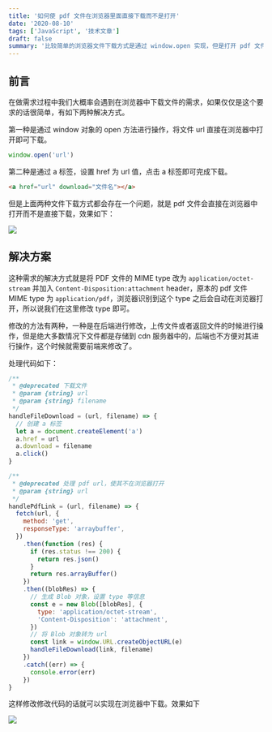 ```yaml
---
title: '如何使 pdf 文件在浏览器里面直接下载而不是打开'
date: '2020-08-10'
tags: ['JavaScript', '技术文章']
draft: false
summary: '比较简单的浏览器文件下载方式是通过 window.open 实现，但是打开 pdf 文件的时候浏览器自动执行了预览操作，我们如何才能实现直接下载而不是预览呢？'
---
```


## 前言

在做需求过程中我们大概率会遇到在浏览器中下载文件的需求，如果仅仅是这个要求的话很简单，有如下两种解决方式。

第一种是通过 window 对象的 open 方法进行操作，将文件 url 直接在浏览器中打开即可下载。

```javascript
window.open('url')
```

第二种是通过 a 标签，设置 href 为 url 值，点击 a 标签即可完成下载。

```html
<a href="url" download="文件名"></a>
```

但是上面两种文件下载方式都会存在一个问题，就是 pdf 文件会直接在浏览器中打开而不是直接下载，效果如下：

![](/static/images/how-to-download-pdf-file/before.gif)

## 解决方案

这种需求的解决方式就是将 PDF 文件的 MIME type 改为 `application/octet-stream` 并加入 `Content-Disposition:attachment` header，原本的 pdf 文件 MIME type 为 `application/pdf`，浏览器识别到这个 type 之后会自动在浏览器打开，所以说我们在这里修改 type 即可。

修改的方法有两种，一种是在后端进行修改，上传文件或者返回文件的时候进行操作，但是绝大多数情况下文件都是存储到 cdn 服务器中的，后端也不方便对其进行操作，这个时候就需要前端来修改了。

处理代码如下：

```javascript
/**
 * @deprecated 下载文件
 * @param {string} url
 * @param {string} filename
 */
handleFileDownload = (url, filename) => {
  // 创建 a 标签
  let a = document.createElement('a')
  a.href = url
  a.download = filename
  a.click()
}

/**
 * @deprecated 处理 pdf url，使其不在浏览器打开
 * @param {string} url
 */
handlePdfLink = (url, filename) => {
  fetch(url, {
    method: 'get',
    responseType: 'arraybuffer',
  })
    .then(function (res) {
      if (res.status !== 200) {
        return res.json()
      }
      return res.arrayBuffer()
    })
    .then((blobRes) => {
      // 生成 Blob 对象，设置 type 等信息
      const e = new Blob([blobRes], {
        type: 'application/octet-stream',
        'Content-Disposition': 'attachment',
      })
      // 将 Blob 对象转为 url
      const link = window.URL.createObjectURL(e)
      handleFileDownload(link, filename)
    })
    .catch((err) => {
      console.error(err)
    })
}
```

这样修改修改代码的话就可以实现在浏览器中下载。效果如下

![](/static/images/how-to-download-pdf-file/after.gif)
